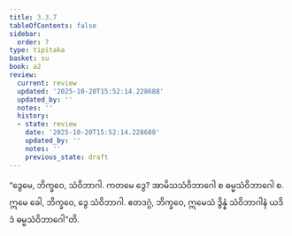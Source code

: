 ```yaml
---
title: 3.3.7
tableOfContents: false
sidebar:
  order: 7
type: tipitaka
basket: su
book: a2
review:
  current: review
  updated: '2025-10-20T15:52:14.228688'
  updated_by: ''
  notes: ''
  history:
  - state: review
    date: '2025-10-20T15:52:14.228688'
    updated_by: ''
    notes: ''
    previous_state: draft
---
```



<DynamicBreadcrumb />


<ReviewStatus review={frontmatter.review} showDetails={true} />

<HypothesisAnnotation frontmatter={frontmatter} />

<Division number="148" book="a2" e="ch" v="15" p="91">

<Paragraph number="239" book="a2">
“ဒွေမေ, ဘိက္ခဝေ, သံဝိဘာဂါ. ကတမေ ဒွေ? အာမိသသံဝိဘာဂေါ စ ဓမ္မသံဝိဘာဂေါ စ. ဣမေ ခေါ, ဘိက္ခဝေ, ဒွေ သံဝိဘာဂါ. ဧတဒဂ္ဂံ, ဘိက္ခဝေ, ဣမေသံ ဒွိန္နံ သံဝိဘာဂါနံ ယဒိဒံ ဓမ္မသံဝိဘာဂေါ”တိ.
</Paragraph>
</Division>